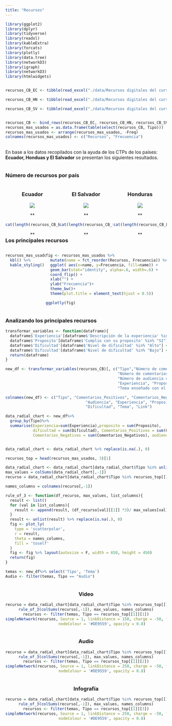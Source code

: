 ```yaml
---
title: "Recursos"
---
```



```r
library(ggplot2)
library(dplyr)
library(tidyverse)
library(readxl)
library(kableExtra)
library(forcats)
library(plotly)
library(data.tree)
library(networkD3)
library(igraph)
library(networkD3)
library(htmlwidgets)


recursos_CB_EC <- tibble(read_excel("./data/Recursos digitales del curso básico.xlsx", sheet = "EC", na = "0"))

recursos_CB_HN <- tibble(read_excel("./data/Recursos digitales del curso básico.xlsx", sheet = "HN", na = "0"))

recursos_CB_SV <- tibble(read_excel("./data/Recursos digitales del curso básico.xlsx", sheet = "SV", na = "0"))


recursos_CB <- bind_rows(recursos_CB_EC, recursos_CB_HN, recursos_CB_SV)
recursos_mas_usados = as.data.frame(table(select(recursos_CB, Tipo)))
recursos_mas_usados <- arrange(recursos_mas_usados, -Freq)
colnames(recursos_mas_usados) <- c("Recursos", "Frecuencia")

```

</br>
En base a los datos recopilados con la ayuda de los CTPs de los países: **Ecuador, Honduas y El Salvador** se presentan los siguientes resultados. 

<div style="float: right; width: 100%;">

### Número de recursos por país

<div style="float: left; width: 33.5%;">
<center>
### Ecuador
![](images/paises/Ecuador.png)

**
```r
cat(length(recursos_CB_EC[[1]]))
```
**
</center>
</div>
<div style="float: right; width: 33%;">
<center>
### Honduras

![](images/paises/Honduras.png)

**
```r
cat(length(recursos_CB_HN[[1]]))
```
**
</center>
</div>
<div style="float: left; width: 33%;">
<center>
### El Salvador
![](images/paises/El_Salvador.png)

**
```r
cat(length(recursos_CB_SV[[1]]))
```
**
</center>
</div>


### Los principales recursos 


<div>
<div style="float: right; width: 75%;">
```r
fig <- recursos_mas_usados %>%
  mutate(name = fct_reorder(Recursos, Frecuencia)) %>%
  ggplot( aes(x=name, y=Frecuencia, fill=name)) +
  geom_bar(stat="identity", alpha=.6, width=.6) +
  coord_flip() +
  xlab("") +
  ylab("Frecuencia")+
  theme_bw()+
  theme(plot.title = element_text(hjust = 0.5))

ggplotly(fig)
```
</div>

<div style="float: left; width: 25%;">

```r
recursos_mas_usados %>%
  kbl() %>%
  kable_styling()
```
</div>
</div>

<div style="float: right; width: 100%;">

### Analizando los principales recursos 
```r
transformar_variables <- function(dataframe){
  dataframe$'Experiencia'[dataframe$'Descripción de la experiencia' %in% "Buena"] <- 3
  dataframe$'Proposito'[dataframe$'Cumplio con su proposito' %in% "SI"] <- 3
  dataframe$'Dificultad'[dataframe$'Nivel de dificultad' %in% "Alto"] <- 3
  dataframe$'Dificultad'[dataframe$'Nivel de dificultad' %in% "Bajo"] <- 1
  return(dataframe)
}

new_df <- transformar_variables(recursos_CB)[, c("Tipo","Número de comentarios positivos",
                                                 "Número de comentarios negativos",
                                                 "Número de audiencia captada",
                                                 "Experiencia", "Proposito", "Dificultad",
                                                 "Tema enseñado con el recurso", 'Link al recurso')]

colnames(new_df) <- c("Tipo", "Comentarios_Positivos", "Comentarios_Negativos",
                                   "Audiencia", "Experiencia", "Proposito", 
                                   "Dificultad", "Tema", "Link")

data_radial_chart <- new_df%>%
  group_by(Tipo)%>%
  summarise(Experiencia=sum(Experiencia),proposito = sum(Proposito), 
            dificultad = sum(Dificultad), Comentarios_Positivos = sum(Comentarios_Positivos), 
            Comentarios_Negativos = sum(Comentarios_Negativos), audiencia = sum(Audiencia))


data_radial_chart <- data_radial_chart %>% replace(is.na(.), 0)

recursos_top = head(recursos_mas_usados, 3)[1]

data_radial_chart <- data_radial_chart[data_radial_chart$Tipo %in% unlist(recursos_top, use.names = FALSE),]
max_values = colSums(data_radial_chart[,-1])
recurso = data_radial_chart[data_radial_chart$Tipo %in% recursos_top[[1]][1],]

names_columns = colnames(recurso[,-1])

rule_of_3 <- function(df_recurso, max_values, list_columns){
  result <- list()
  for (val in list_columns){
    result <- append(result, (df_recurso[val][[1]] *3)/ max_values[val][[1]])
  }
  result <- unlist(result) %>% replace(is.na(.), 0)
  fig <- plot_ly(
    type = 'scatterpolar',
    r = result,
    theta = names_columns,
    fill = 'toself'
  )
  fig <- fig %>% layout(autosize = F, width = 650, height = 450)
  return(fig)
}

temas <- new_df%>% select('Tipo', 'Tema')
Audio <- filter(temas, Tipo == "Audio")

```
<div style="float: left; width: 100%;">
<center>
### Video
```r
recurso = data_radial_chart[data_radial_chart$Tipo %in% recursos_top[[1]][1],]
rule_of_3(colSums(recurso[,-1]), max_values, names_columns)
recursos <- filter(temas, Tipo == recursos_top[[1]][1])
simpleNetwork(recursos, Source = 1, linkDistance = 150, charge = -50, fontSize = 10,
              nodeColour = '#DE9559', opacity = 0.8)
```
</center>
</div>
<div style="float: right; width: 100%;">
<center>
### Audio
```r
recurso = data_radial_chart[data_radial_chart$Tipo %in% recursos_top[[1]][2],]
rule_of_3(colSums(recurso[,-1]), max_values, names_columns)
recursos <- filter(temas, Tipo == recursos_top[[1]][2])
simpleNetwork(recursos, Source = 1, linkDistance = 250, charge = -50, fontSize = 10,
              nodeColour = '#DE9559', opacity = 0.8)

```
</center>
</div>
<div style="float: left; width: 100%;">
<center>
### Infografía
```r
recurso = data_radial_chart[data_radial_chart$Tipo %in% recursos_top[[1]][3],]
rule_of_3(colSums(recurso[,-1]), max_values, names_columns)
recursos <- filter(temas, Tipo == recursos_top[[1]][3])
simpleNetwork(recursos, Source = 1, linkDistance = 250, charge = -50, fontSize = 10,
              nodeColour = '#DE9559', opacity = 0.8)
```
</center>
</div>
</div>

